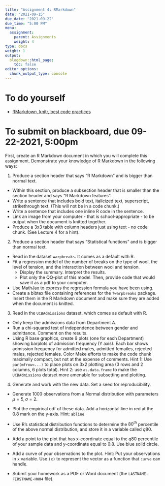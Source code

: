 ```yaml
---
title: "Assignment 4: RMarkdown"
date: "2021-09-15"
due_date: "2021-09-22"
due_time: "5:00 PM"
menu:
  assignment:
    parent: Assignments
    weight: 4
type: docs
weight: 1
output:
  blogdown::html_page:
    toc: false
editor_options: 
  chunk_output_type: console
---
```


# To do yourself

-   [RMarkdown, knitr, best code practices](https://geanders.github.io/RProgrammingForResearch/reproducible-research-1.html)

# To submit on blackboard, due 09-22-2021, 5:00pm

First, create an R Markdown document in which you will complete this assignment. Demonstrate your knowledge of R Markdown in the following ways:

1. Produce a section header that says "R Markdown" and is bigger than normal text.

-   Within this section, produce a subsection header that is smaller than the section header and says "R Markdown features".
-   Write a sentence that includes bold text, italicized text, superscript, strikethrough text. (This will not be in a code chunk.)
-   Write a sentence that includes one inline R code in the sentence.
-   Link an image from your computer - that is school-appropriate - to be output when the document is knitted together.
-   Produce a 3x3 table with column headers just using text - no code chunk. (See Lecture 4 for a hint).

2.   Produce a section header that says "Statistical functions" and is bigger than normal text.

-   Read in the dataset `warpbreaks`. It comes as a default with R.
-   Fit a regression model of the number of breaks on the type of wool, the level of tension, and the interaction between wool and tension.
    -   Display the summary. Interpret the results.
    -   Plot only the QQ-plot of this model. Then, provide code that would save it as a pdf to your computer.
-   Use MathJax to express the regression formula you have been using.
-   Create a bibtex file containing references for the `?warpbreaks` package. Insert them in the R Markdown document and make sure they are added when the document is knitted.

3.   Read in the `UCBAdmissions` dataset, which comes as default with R.

-   Only keep the admissions data from Department A.
-   Run a chi-squared test of independence between gender and admittance. Comment on the results.
- Using R base graphics, create 6 plots (one for each Department) showing barplots of admission frequency (Y axis). Each bar shows admission frequency for admitted males, admitted femailes, rejected males, rejected females. Color  Make efforts to make the code chunk maximally compact, but not at the expense of comments. Hint 1: Use `par(mfrow=...)` to place plots on 3x2 plotting area (3 rows and 2 columns, 6 plots total). Hint 2: use `as.data.frame` to make the `UCBAdmissions` dataset more amenable for subsetting and plotting.

4. Generate and work with the new data. Set a seed for reproducibility.

-   Generate $1000$ observations from a Normal distribution with parameters $\mu=5, \sigma=2$.
-   Plot the empirical cdf of these data. Add a horizontal line in red at the $0.8$ mark on the y-axis. Hint: `abline`
-   Use R's statistical distribution functions to determine the $80^{th}$ percentile of the above normal distribution, and store it in a variable called $q80$.
-   Add a point to the plot that has x-coordinate equal to the $q80$ percentile of your sample data and y-coordinate equal to $0.8$. Use blue solid circle.
- Add a curve of your observations to the plot. Hint: Put your observations in `x` variable. Use `(x)` to represent the vector as a function that `curve` can handle.

- Submit your homework as a<!--n RMarkdown document (the `LASTNAME-FIRSTNAME-HW02.Rmd` file), as well as knitted--> PDF or Word document (the `LASTNAME-FIRSTNAME-HW04` file).<!-- Make sure that the knitted version shows both the code chunks and their output.-->



